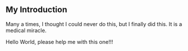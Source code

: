 
## My Introduction

Many a times, I thought I could never do this, but I finally did this. It is a medical miracle.

<Quote>Hello World, please help me with this one!!!</Quote>
